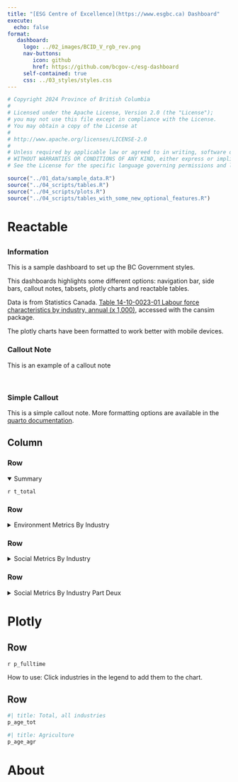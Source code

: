 ```yaml
---
title: "[ESG Centre of Excellence](https://www.esgbc.ca) Dashboard"
execute: 
  echo: false
format:
   dashboard:
     logo: ../02_images/BCID_V_rgb_rev.png
     nav-buttons:
        icon: github
        href: https://github.com/bcgov-c/esg-dashboard
     self-contained: true
     css: ../03_styles/styles.css
---
```


```r
# Copyright 2024 Province of British Columbia
# 
# Licensed under the Apache License, Version 2.0 (the "License");
# you may not use this file except in compliance with the License.
# You may obtain a copy of the License at
# 
# http://www.apache.org/licenses/LICENSE-2.0
# 
# Unless required by applicable law or agreed to in writing, software distributed under the License is distributed on an "AS IS" BASIS,
# WITHOUT WARRANTIES OR CONDITIONS OF ANY KIND, either express or implied.
# See the License for the specific language governing permissions and limitations under the License.
```


```r
source("../01_data/sample_data.R")
source("../04_scripts/tables.R")
source("../04_scripts/plots.R")
source("../04_scripts/tables_with_some_new_optional_features.R")
```

# Reactable

##  {.sidebar width="18%"}

### Information

This is a sample dashboard to set up the BC Government styles.

This dashboards highlights some different options: navigation bar, side bars, callout notes, tabsets, plotly charts and reactable tables.

Data is from Statistics Canada. [Table 14-10-0023-01 Labour force characteristics by industry, annual (x 1,000)](https://doi.org/10.25318/1410002301-eng), accessed with the cansim package.

The plotly charts have been formatted to work better with mobile devices.

::: {.callout-note collapse="true"}
### Callout Note

This is an example of a callout note
:::

\

::: {.callout-note appearance="simple"}
### Simple Callout

This is a simple callout note. More formatting options are available in the [quarto documentation](https://quarto.org/docs/authoring/callouts.html#markdown-syntax).
:::

## Column {width="82%"}

### Row

<details style="margin-bottom:0" open>

<summary>Summary</summary>

`r t_total`

</details>

### Row

<details style="margin-bottom:0">

<summary>Environment Metrics By Industry</summary>

<!-- put t_env table here -->

</details>

### Row

<details style="margin-bottom:0">

<summary>Social Metrics By Industry</summary>

`r t_soc`

</details>

### Row

<details style="margin-bottom:0">

<summary>Social Metrics By Industry Part Deux</summary>

`r t_soc2`

</details>

# Plotly

## Row {height="55%"}

::: {.card title="Percentage of employees that work full-time, by industry"}

`r p_fulltime`

::: figcaps
How to use: Click industries in the legend to add them to the chart.
:::
:::

## Row {.tabset height="45%" title="Employment by age group"}

```r
#| title: Total, all industries
p_age_tot
```

```r
#| title: Agriculture
p_age_agr
```

# About
